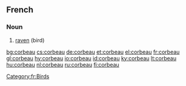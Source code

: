 ==French==

===Noun===
{{fr-noun|m|x}}

# [[raven]] (bird)

[[Category:fr:Birds]]

[[bg:corbeau]]
[[cs:corbeau]]
[[de:corbeau]]
[[et:corbeau]]
[[el:corbeau]]
[[fr:corbeau]]
[[gl:corbeau]]
[[hy:corbeau]]
[[io:corbeau]]
[[id:corbeau]]
[[ky:corbeau]]
[[lt:corbeau]]
[[hu:corbeau]]
[[nl:corbeau]]
[[ru:corbeau]]
[[fi:corbeau]]